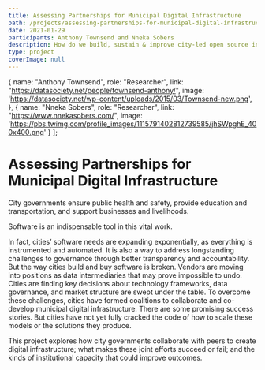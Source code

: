 ```yaml
---
title: Assessing Partnerships for Municipal Digital Infrastructure
path: /projects/assessing-partnerships-for-municipal-digital-infrastructure
date: 2021-01-29
participants: Anthony Townsend and Nneka Sobers
description: How do we build, sustain & improve city-led open source infrastructure projects?
type: project
coverImage: null
---
```


  {
    name: "Anthony Townsend",
    role: "Researcher",
    link: "https://datasociety.net/people/townsend-anthony/",
    image: 'https://datasociety.net/wp-content/uploads/2015/03/Townsend-new.png',
  },
  {
    name: "Nneka Sobers",
    role: "Researcher",
    link: "https://www.nnekasobers.com/",
    image: 'https://pbs.twimg.com/profile_images/1115791402812739585/jhSWpghE_400x400.png'
  }
];

<!-- export const resources = [
  {
    title: "Proposal",
    link: "https://example.com",
    linkText: "Read More",
    author: "Anthony Townsend",
  },
]; -->

# Assessing Partnerships for Municipal Digital Infrastructure

City governments ensure public health and safety, provide education and transportation, and support businesses and livelihoods.

Software is an indispensable tool in this vital work.

In fact, cities’ software needs are expanding exponentially, as everything is instrumented and automated. It is also a way to address longstanding challenges to governance through better transparency and accountability. But the way cities build and buy software is broken. Vendors are moving into positions as data intermediaries that may prove impossible to undo. Cities are finding key decisions about technology frameworks, data governance, and market structure are swept under the table. To overcome these challenges, cities have formed coalitions to collaborate and co-develop municipal digital infrastructure. There are some promising success stories. But cities have not yet fully cracked the code of how to scale these models or the solutions they produce.

This project explores how city governments collaborate with peers to create digital infrastructure; what makes these joint efforts succeed or fail; and the kinds of institutional capacity that could improve outcomes.
